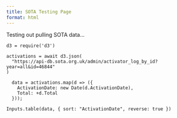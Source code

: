 ```yaml
---
title: SOTA Testing Page
format: html
---
```


Testing out pulling SOTA data...


```ojs
d3 = require('d3')

activations = await d3.json(
  "https://api-db.sota.org.uk/admin/activator_log_by_id?year=all&id=46844"
)

  data = activations.map(d => ({
    ActivationDate: new Date(d.ActivationDate),
    Total: +d.Total
  }));
```

```ojs
Inputs.table(data, { sort: "ActivationDate", reverse: true })
```
